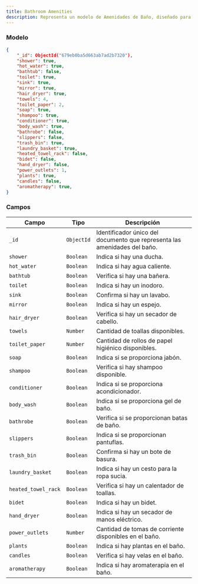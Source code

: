 ```yaml
---
title: Bathroom Amenities
description: Representa un modelo de Amenidades de Baño, diseñado para almacenar información detallada sobre los objetos y caracteristicas de un baño en una propiedad.
---
```


### Modelo

```json
{
    "_id": ObjectId("679eb0ba5d663ab7ad2b7320"),
    "shower": true,
    "hot_water": true,
    "bathtub": false,
    "toilet": true,
    "sink": true,
    "mirror": true,
    "hair_dryer": true,
    "towels": 4,
    "toilet_paper": 2,
    "soap": true,
    "shampoo": true,
    "conditioner": true,
    "body_wash": true,
    "bathrobe": false,
    "slippers": false,
    "trash_bin": true,
    "laundry_basket": true,
    "heated_towel_rack": false,
    "bidet": false,
    "hand_dryer": false,
    "power_outlets": 1,
    "plants": true,
    "candles": false,
    "aromatherapy": true,
}
```

### Campos

| Campo               | Tipo         | Descripción                                                             |
|---------------------|--------------|-------------------------------------------------------------------------|
| `_id`               | `ObjectId`   | Identificador único del documento que representa las amenidades del baño. |
| `shower`            | `Boolean`    | Indica si hay una ducha.                                               |
| `hot_water`         | `Boolean`    | Indica si hay agua caliente.                                           |
| `bathtub`           | `Boolean`    | Verifica si hay una bañera.                                            |
| `toilet`            | `Boolean`    | Indica si hay un inodoro.                                              |
| `sink`              | `Boolean`    | Confirma si hay un lavabo.                                             |
| `mirror`            | `Boolean`    | Indica si hay un espejo.                                               |
| `hair_dryer`        | `Boolean`    | Verifica si hay un secador de cabello.                                 |
| `towels`            | `Number`     | Cantidad de toallas disponibles.                                       |
| `toilet_paper`      | `Number`     | Cantidad de rollos de papel higiénico disponibles.                     |
| `soap`              | `Boolean`    | Indica si se proporciona jabón.                                        |
| `shampoo`           | `Boolean`    | Verifica si hay shampoo disponible.                                    |
| `conditioner`       | `Boolean`    | Indica si se proporciona acondicionador.                               |
| `body_wash`         | `Boolean`    | Indica si se proporciona gel de baño.                                  |
| `bathrobe`          | `Boolean`    | Verifica si se proporcionan batas de baño.                             |
| `slippers`          | `Boolean`    | Indica si se proporcionan pantuflas.                                   |
| `trash_bin`         | `Boolean`    | Confirma si hay un bote de basura.                                     |
| `laundry_basket`    | `Boolean`    | Indica si hay un cesto para la ropa sucia.                             |
| `heated_towel_rack` | `Boolean`    | Verifica si hay un calentador de toallas.                              |
| `bidet`             | `Boolean`    | Indica si hay un bidet.                                                |
| `hand_dryer`        | `Boolean`    | Indica si hay un secador de manos eléctrico.                           |
| `power_outlets`     | `Number`     | Cantidad de tomas de corriente disponibles en el baño.                 |
| `plants`            | `Boolean`    | Indica si hay plantas en el baño.                                      |
| `candles`           | `Boolean`    | Verifica si hay velas en el baño.                                      |
| `aromatherapy`      | `Boolean`    | Indica si hay aromaterapia en el baño.                                 |
